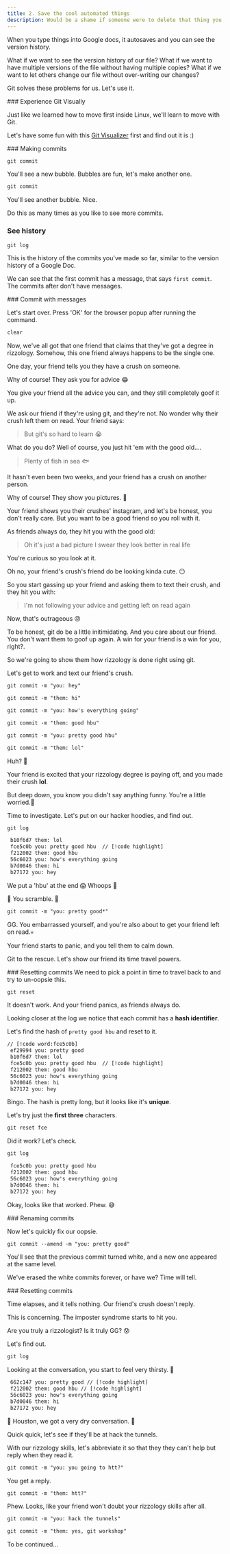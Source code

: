 ```yaml
---
title: 2. Save the cool automated things
description: Would be a shame if someone were to delete that thing you spent 5 hours on.
---
```



When you type things into Google docs, it autosaves and you can see the version history.

What if we want to see the version history of our file?
What if we want to have multiple versions of the file without having multiple copies?
What if we want to let others change our file without over-writing our changes?

Git solves these problems for us. Let's use it.

<div className="steps">

<div className="step">
### Experience Git Visually

Just like we learned how to move first inside Linux, we'll learn to move with Git.

Let's have some fun with this [Git Visualizer](https://git-school.github.io/visualizing-git/#free) first and find out it is :)
</div>

<div className="step">
### Making commits

```txt title="git-school.github.io/visualizing-git/"
git commit
```

You'll see a new bubble. Bubbles are fun, let's make another one.

```txt title="git-school.github.io/visualizing-git/"
git commit
```

You'll see another bubble. Nice.

Do this as many times as you like to see more commits.
</div>

<div className="step">

### See history

```txt title="git-school.github.io/visualizing-git/"
git log
```

This is the history of the commits you've made so far, similar to the version history of a Google Doc.

We can see that the first commit has a message, that says `first commit`. The commits after don't have messages.
</div>

<div className="step">
### Commit with messages

Let's start over. Press 'OK' for the browser popup after running the command.
```txt title="git-school.github.io/visualizing-git/"
clear
```

Now, we've all got that one friend that claims that they've got a degree in rizzology. Somehow, this one friend always happens to be the single one.

One day, your friend tells you they have a crush on someone.

<Accordions>


<Accordion title="What do friends do when they have a crush on someone?">
 Why of course! They ask you for advice 😂
</Accordion >
</Accordions>

You give your friend all the advice you can, and they still completely goof it up.

We ask our friend if they're using git, and they're not. No wonder why their crush left them on read. Your friend says:

> But git's so hard to learn 😭

What do you do? Well of course, you just hit 'em with the good old....

> Plenty of fish in sea 🐟️

It hasn't even been two weeks, and your friend has a crush on another person.

<Accordions>
<Accordion title="What do friends do when they have a crush on someone?">
 Why of course! They show you pictures. 📱
</Accordion >
</Accordions>

Your friend shows you their crushes' instagram, and let's be honest, you don't really care. But you want to be a good friend so you roll with it.

As friends always do, they hit you with the good old:

> Oh it's just a bad picture I swear they look better in real life

You're curious so you look at it.

<Callout type="warn" title="UH OH">
Oh no, your friend's crush's friend do be looking kinda cute. 😶
</Callout>

So you start gassing up your friend and asking them to text their crush, and they hit you with:

> I'm not following your advice and getting left on read again

Now, that's outrageous 😡

To be honest, git do be a little initimidating. And you care about our friend. You don't want them to goof up again. A win for your friend is a win for you, right?.

So we're going to show them how rizzology is done right using git.

Let's get to work and text our friend's crush.

```txt title="git-school.github.io/visualizing-git/"
git commit -m "you: hey"
```

```txt title="git-school.github.io/visualizing-git/"
git commit -m "them: hi"
```

```txt title="git-school.github.io/visualizing-git/"
git commit -m "you: how's everything going"
```

```txt title="git-school.github.io/visualizing-git/"
git commit -m "them: good hbu"
```

```txt title="git-school.github.io/visualizing-git/"
git commit -m "you: pretty good hbu"
```

```txt title="git-school.github.io/visualizing-git/"
git commit -m "them: lol"
```

Huh? 🤨

Your friend is excited that your rizzology degree is paying off, and you made their crush **lol**.

But deep down, you know you didn't say anything funny. You're a little worried.🤔

Time to investigate. Let's put on our hacker hoodies, and find out.

```txt title="git-school.github.io/visualizing-git/"
git log
```

```txt
 b10f6d7 them: lol
 fce5c0b you: pretty good hbu  // [!code highlight]
 f212002 them: good hbu
 56c6023 you: how's everything going
 b7d0046 them: hi
 b27172 you: hey
```

<Callout type="warn" title="UH OH">
We put a 'hbu' at the end 😱 Whoops 😬
</Callout>

🚨 You scramble. 🚨

```txt title="git-school.github.io/visualizing-git/"
git commit -m "you: pretty good*"
```

GG. You embarrassed yourself, and you're also about to get your friend left on read.💀

Your friend starts to panic, and you tell them to calm down.

Git to the rescue. Let's show our friend its time travel powers.
</div>

<div className="step">
### Resetting commits
We need to pick a point in time to travel back to and try to un-oopsie this.

```txt title="git-school.github.io/visualizing-git/"
git reset
```

It doesn't work. And your friend panics, as friends always do.

Looking closer at the log we notice that each commit has a **hash identifier**.

Let's find the hash of `pretty good hbu` and reset to it.

```txt
// [!code word:fce5c0b]
 ef29994 you: pretty good
 b10f6d7 them: lol
 fce5c0b you: pretty good hbu  // [!code highlight]
 f212002 them: good hbu
 56c6023 you: how's everything going
 b7d0046 them: hi
 b27172 you: hey
```

Bingo. The hash is pretty long, but it looks like it's **unique**.

Let's try just the **first three** characters.

```txt title="git-school.github.io/visualizing-git/"
git reset fce
```

Did it work? Let's check.

```txt title="git-school.github.io/visualizing-git/"
git log
```

```txt
 fce5c0b you: pretty good hbu
 f212002 them: good hbu
 56c6023 you: how's everything going
 b7d0046 them: hi
 b27172 you: hey
```

Okay, looks like that worked. Phew. 😅
</div>

<div className="step">
### Renaming commits

Now let's quickly fix our oopsie.

```txt title="git-school.github.io/visualizing-git/"
git commit --amend -m "you: pretty good"
```

You'll see that the previous commit turned white, and a new one appeared at the same level.

We've erased the white commits forever, or have we? Time will tell.
</div>

<div className="step">
### Resetting commits

Time elapses, and it tells nothing. Our friend's crush doesn't reply.

This is concerning. The imposter syndrome starts to hit you.

Are you truly a rizzologist? Is it truly GG? 😰

Let's find out.

```txt title="git-school.github.io/visualizing-git/"
git log
```

Looking at the conversation, you start to feel very thirsty. 🌵

```txt
 662c147 you: pretty good // [!code highlight]
 f212002 them: good hbu // [!code highlight]
 56c6023 you: how's everything going
 b7d0046 them: hi
 b27172 you: hey
```


<Callout type="warn" title="UH OH">
🚨 Houston, we got a very dry conversation. 🚨
</Callout>
</div>

Quick quick, let's see if they'll be at hack the tunnels.

With our rizzology skills, let's abbreviate it so that they they can't help but reply when they read it.

```txt title="git-school.github.io/visualizing-git/"
git commit -m "you: you going to htt?"
```

You get a reply.

```txt title="git-school.github.io/visualizing-git/"
git commit -m "them: htt?"
```

Phew. Looks, like your friend won't doubt your rizzology skills after all.

```txt title="git-school.github.io/visualizing-git/"
git commit -m "you: hack the tunnels"
```

```txt title="git-school.github.io/visualizing-git/"
git commit -m "them: yes, git workshop"
```

</div>

To be continued...
